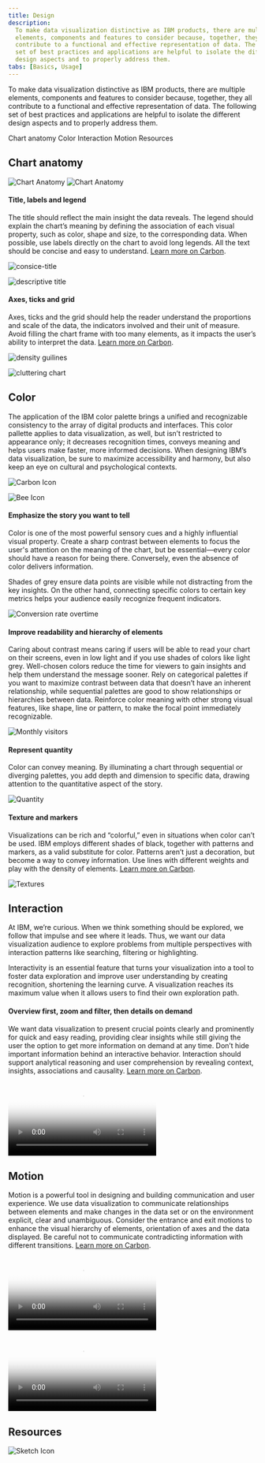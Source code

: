 ```yaml
---
title: Design
description:
  To make data visualization distinctive as IBM products, there are multiple
  elements, components and features to consider because, together, they all
  contribute to a functional and effective representation of data. The following
  set of best practices and applications are helpful to isolate the different
  design aspects and to properly address them.
tabs: [Basics, Usage]
---
```



<PageDescription>


To make data visualization distinctive as IBM products, there are multiple
elements, components and features to consider because, together, they all
contribute to a functional and effective representation of data. The following
set of best practices and applications are helpful to isolate the different
design aspects and to properly address them.

</PageDescription>


<AnchorLinks>
  <AnchorLink>Chart anatomy</AnchorLink>
  <AnchorLink>Color</AnchorLink>
  <AnchorLink>Interaction</AnchorLink>
  <AnchorLink>Motion</AnchorLink>
  <AnchorLink>Resources</AnchorLink>
</AnchorLinks>

## Chart anatomy

<Row>
<Column colMd={8} colLg={8}>


<GifPlayer color="dark">


![Chart Anatomy](/images/Basics/chart_anatomy/Design_ChartAnatomy_Animation.gif)
![Chart Anatomy](/images/Basics/chart_anatomy/Design_ChartAnatomy.jpg)

</GifPlayer>


</Column>
</Row>


#### Title, labels and legend

<Row>
<Column colMd={5} colLg={8}>


The title should reflect the main insight the data reveals. The legend should
explain the chart’s meaning by defining the association of each visual property,
such as color, shape and size, to the corresponding data. When possible, use
labels directly on the chart to avoid long legends. All the text should be
concise and easy to understand.
[Learn more on Carbon](https://www.carbondesignsystem.com/data-visualization/legends).

</Column>
</Row>


<DoDontRow>
<DoDont caption="Concise title">


![consice-title](/images/Basics/chart_anatomy/title_labels_legend/do_example.svg)

</DoDont>
<DoDont type="dont" caption="Long and too descriptive title">


![descriptive title](/images/Basics/chart_anatomy/title_labels_legend/don't.svg)

</DoDont>
</DoDontRow>


#### Axes, ticks and grid

<Row>
<Column colMd={5} colLg={8}>


Axes, ticks and the grid should help the reader understand the proportions and
scale of the data, the indicators involved and their unit of measure. Avoid
filling the chart frame with too many elements, as it impacts the user’s ability
to interpret the data.
[Learn more on Carbon](https://www.carbondesignsystem.com/data-visualization/axes-and-labels).

</Column>
</Row>


<DoDontRow>
<DoDont caption="Use the correct density of grid lines and labels.">


![density guilines](/images/Basics/chart_anatomy/axes_ticks_and_grid/dos_axes.svg)

</DoDont>
<DoDont type="dont" caption="Don’t use too many elements or the chart will be difficult to read.">


![cluttering chart](/images/Basics/chart_anatomy/axes_ticks_and_grid/donts_axes.svg)

</DoDont>
</DoDontRow>


## Color

The application of the IBM color palette brings a unified and recognizable
consistency to the array of digital products and interfaces. This color pallette
applies to data visualization, as well, but isn’t restricted to appearance only;
it decreases recognition times, conveys meaning and helps users make faster,
more informed decisions. When designing IBM’s data visualization, be sure to
maximize accessibility and harmony, but also keep an eye on cultural and
psychological contexts.

<Row className="resource-card-group">
<Column colMd={4} colLg={4} noGutterSm>
<ResourceCard
subTitle="Data visualization color palette"
href="https://www.carbondesignsystem.com/data-visualization/color-palettes/"
actionIcon="launch"
>


![Carbon Icon](../../../images/resource-cards/carbon.png)

</ResourceCard>
</Column>
<Column colMd={4} colLg={4} noGutterSm>
    <ResourceCard
      subTitle="IBM color palette (.ase and .clr)"
      href="https://github.com/carbon-design-system/carbon/raw/master/packages/colors/artifacts/IBM_Colors.zip"
      actionIcon="download"
      >


![Bee Icon](../../../images/resource-cards/zip.png)

  </ResourceCard>
</Column>
</Row>


#### Emphasize the story you want to tell

Color is one of the most powerful sensory cues and a highly influential visual
property. Create a sharp contrast between elements to focus the user's attention
on the meaning of the chart, but be essential—every color should have a reason
for being there. Conversely, even the absence of color delivers information.

Shades of grey ensure data points are visible while not distracting from the key
insights. On the other hand, connecting specific colors to certain key metrics
helps your audience easily recognize frequent indicators.

<Row>
<Column colMd={8} colLg={8}>


![Conversion rate overtime](/images/Basics/color/conversion_rate.svg)

</Column>
</Row>


#### Improve readability and hierarchy of elements

Caring about contrast means caring if users will be able to read your chart on
their screens, even in low light and if you use shades of colors like light
grey. Well-chosen colors reduce the time for viewers to gain insights and help
them understand the message sooner. Rely on categorical palettes if you want to
maximize contrast between data that doesn’t have an inherent relationship, while
sequential palettes are good to show relationships or hierarchies between data.
Reinforce color meaning with other strong visual features, like shape, line or
pattern, to make the focal point immediately recognizable.

<Row>
<Column colMd={8} colLg={8}>


![Monthly visitors](/images/Basics/color/monthly_visitors.svg)

</Column>
</Row>


#### Represent quantity

Color can convey meaning. By illuminating a chart through sequential or
diverging palettes, you add depth and dimension to specific data, drawing
attention to the quantitative aspect of the story.

<Row>
<Column colMd={8} colLg={8}>


![Quantity](/images/Basics/color/top_botnet.svg)

</Column>
</Row>


#### Texture and markers

<Row>
<Column colMd={5} colLg={8}>


Visualizations can be rich and “colorful,” even in situations when color can’t
be used. IBM employs different shades of black, together with patterns and
markers, as a valid substitute for color. Patterns aren’t just a decoration, but
become a way to convey information. Use lines with different weights and play
with the density of elements.
[Learn more on Carbon](https://www.carbondesignsystem.com/guidelines/accessibility/overview).

</Column>
</Row>


<Row>
<Column colMd={8} colLg={8}>


![Textures](/images/Basics/color/optimization.svg)

</Column>
</Row>


## Interaction

<Row>
<Column colMd={5} colLg={8}>


At IBM, we’re curious. When we think something should be explored, we follow
that impulse and see where it leads. Thus, we want our data visualization
audience to explore problems from multiple perspectives with interaction
patterns like searching, filtering or highlighting.

</Column>
</Row>


Interactivity is an essential feature that turns your visualization into a tool
to foster data exploration and improve user understanding by creating
recognition, shortening the learning curve. A visualization reaches its maximum
value when it allows users to find their own exploration path.

#### Overview first, zoom and filter, then details on demand

We want data visualization to present crucial points clearly and prominently for
quick and easy reading, providing clear insights while still giving the user the
option to get more information on demand at any time. Don’t hide important
information behind an interactive behavior. Interaction should support
analytical reasoning and user comprehension by revealing context, insights,
associations and causality.
[Learn more on Carbon](https://www.carbondesignsystem.com/patterns/overview).

<Row>
<Column colMd={8} colLg={8}>


<Video
  src="/videos/dataviz/Design_Interaction.mp4"
  poster="/images/dataviz/design_interaction.png"
/>

</Column>
</Row>


## Motion

<Row>
<Column colMd={5} colLg={8}>


Motion is a powerful tool in designing and building communication and user
experience. We use data visualization to communicate relationships between
elements and make changes in the data set or on the environment explicit, clear
and unambiguous. Consider the entrance and exit motions to enhance the visual
hierarchy of elements, orientation of axes and the data displayed. Be careful
not to communicate contradicting information with different transitions.
[Learn more on Carbon](https://www.carbondesignsystem.com/guidelines/motion/overview).

</Column>
</Row>


<DoDontRow>
<DoDont color="dark" caption="Animation emphasizes changes.">


<Video
  src="/videos/dataviz/Design_Motion_DO.mp4"
  poster="/images/dataviz/Design_Motion_DO.png"
/>

</DoDont>
<DoDont type="dont" color="dark" caption="Animation hides connections.">


<Video
  src="/videos/dataviz/Design_Motion_DONTS.mp4"
  poster="/images/dataviz//Design_Motion_DONTS.png"
/>

</DoDont>
</DoDontRow>

## Resources

<Row className="resource-card-group">
<Column colMd={4} colLg={4} noGutterSm>
<ResourceCard
subTitle="Data visualization master Sketch file"
href="https://www.sketch.com/s/1a36060a-7a5d-4ddb-aab1-639caa1f74d4"
actionIcon="download"
>


![Sketch Icon](../../../images/resource-cards/sketch.svg)

</ResourceCard>
</Column>
</Row>  

